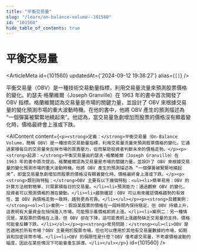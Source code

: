 ```yaml
---
title: "平衡交易量"
slug: "/learn/on-balance-volume--101560"
id: "101560"
hide_table_of_contents: true
---
```



# 平衡交易量

<ArticleMeta id={101560} updatedAt={'2024-09-12 19:36:27'} alias={`[]`} />
<div className='border-solid border-b border-t-0 my-4 border-[var(--ifm-color-gray-300)]' />

平衡交易量（OBV）是一種技術交易動量指標，利用交易量流量來預測股票價格的變化。約瑟夫·格蘭維爾（Joseph Granville）在 1963 年的書中首次開發了 OBV 指標。格蘭維爾認為交易量是市場的關鍵力量，並設計了 OBV 來根據交易量的變化預測市場的重大波動時機。在他的書中，他將 OBV 產生的預測描述為 “一個彈簧被緊緊地繞起來”。他認為，當交易量急劇增加而股票的價格沒有顯着變化時，價格最終會上漲或下跌。

<AIContent content={`<p><strong>定義：</strong>平衡交易量（On-Balance Volume，簡稱 OBV）是一種技術交易動量指標，利用交易量流量來預測股票價格的變化。它通過累積每日的交易量來反映市場的買賣壓力，從而幫助投資者判斷未來的價格走勢。</p><p><strong>起源：</strong>平衡交易量由約瑟夫·格蘭維爾（Joseph Granville）在 1963 年的書中首次提出。格蘭維爾認為交易量是市場的關鍵力量，並設計了 OBV 來根據交易量的變化預測市場的重大波動時機。他將 OBV 產生的預測描述為 “一個彈簧被緊緊地繞起來”，即當交易量急劇增加而股票的價格沒有顯着變化時，價格最終會上漲或下跌。</p><p><strong>類別與特點：</strong>OBV 主要有以下幾個特點：<ul><li>簡單易用：OBV 的計算方法相對簡單，只需累積每日的交易量。</li><li>預測能力：通過觀察 OBV 的變化，投資者可以預測價格的潛在變動。</li><li>趨勢確認：OBV 可以用來確認價格趨勢的有效性，當 OBV 與價格走勢一致時，趨勢更為可靠。</li></ul></p><p><strong>具體案例：</strong><ol><li>案例一：假設某股票的價格在一段時間內保持穩定，但 OBV 持續上升，這表明有大量資金在悄悄進入市場，可能預示着價格即將上漲。</li><li>案例二：另一種情況是，某股票的價格在上漲，但 OBV 卻在下降，這可能表明上漲趨勢缺乏交易量的支持，價格可能會反轉下跌。</li></ol></p><p><strong>常見問題：</strong><ul><li>OBV 是否適用於所有市場？OBV 主要用於股票市場，但也可以應用於其他有交易量數據的市場，如期貨和加密貨幣市場。</li><li>OBV 的侷限性是什麼？OBV 僅考慮交易量，不考慮價格波動的幅度，因此在某些情況下可能會產生誤導。</li></ul></p>`} id={101560} />
